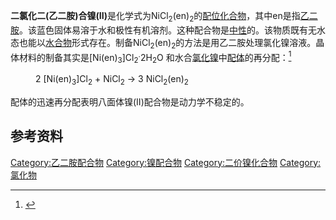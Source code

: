 {{chembox
| verifiedrevid = 424790899
| ImageFile = Dichlorobis(ethylenediamine)nickel.png
| ImageSize = 150px
| IUPACName = 
| OtherNames = 二氯化二(乙二胺)合镍(II)
| Section1 = {{Chembox Identifiers
| CASNo_Ref = {{cascite|correct|??}}
| CASNo = 22980-82-1
| PubChem = 
| SMILES = }}
| Section2 = {{Chembox Properties
| C=4|H=16|Cl=2|N=4|Ni=1
| Appearance = 
| Density = 
| MeltingPt =>290 °C (分解)
| BoilingPt = 
| Solubility = }}
| Section3 = {{Chembox Hazards
| MainHazards = 
| FlashPt = 
| Autoignition = }}
}}

'''二氯化二(乙二胺)合镍(II)'''是化学式为NiCl<sub>2</sub>(en)<sub>2</sub>的[[配位化合物|配位化合物]]，其中en是指[[乙二胺|乙二胺]]。该蓝色固体易溶于水和极性有机溶剂。这种配合物是[[中性粒子|中性]]的。该物质既有无水态也能以[[结晶水|水合物]]形式存在。制备NiCl<sub>2</sub>(en)<sub>2</sub>的方法是用乙二胺处理氯化镍溶液。晶体材料的制备其实是[Ni(en)<sub>3</sub>]Cl<sub>2</sub><sup>.</sup>2H<sub>2</sub>O 和水合[[氯化镍|氯化镍]]中[[配体|配体]]的再分配：<ref>{{Cite book|chapter=Bis(ethylenediamine)nickel(II) Chloride|first=Harold M.|first4=J. W.|last3=Reid|first3=I. K.|last2=Dwyer|first2=F. P.|last=State|language=en|title=Inorganic Syntheses|doi=10.1002/9780470132371.ch63|pages=198–199|isbn=978-0-470-13237-1|date=2007|publisher=John Wiley & Sons, Ltd|url=https://onlinelibrary.wiley.com/doi/abs/10.1002/9780470132371.ch63|last4=Hogarth|access-date=2020-06-06|archive-date=2020-06-06|archive-url=https://web.archive.org/web/20200606033420/https://onlinelibrary.wiley.com/doi/abs/10.1002/9780470132371.ch63|dead-url=no}}</ref>
: 2 [Ni(en)<sub>3</sub>]Cl<sub>2</sub>  +  NiCl<sub>2</sub>   →   3 NiCl<sub>2</sub>(en)<sub>2</sub>
配体的迅速再分配表明八面体镍(II)配合物是动力学不稳定的。

==参考资料==
{{reflist}}

[[Category:乙二胺配合物|Category:乙二胺配合物]]
[[Category:镍配合物|Category:镍配合物]]
[[Category:二价镍化合物|Category:二价镍化合物]]
[[Category:氯化物|Category:氯化物]]


{{inorganic-compound-stub}}